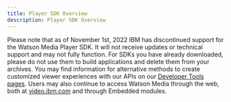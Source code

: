 ```yaml
---
title: Player SDK Overview
description: Player SDK Overview
---
```



<InlineNotification kind="warning" className="bx--no-gutter-sm">

Please note that as of November 1st, 2022 IBM has discontinued support for the Watson Media Player SDK. It will not receive updates or technical support and may not fully function. For SDKs you have already downloaded, please do not use them to build applications and delete them from your archives. You may find information for alternative methods to create customized viewer experiences with our APIs on our [Developer Tools pages](https://developers.video.ibm.com/player-api-examples/custom-ui). Users may also continue to access Watson Media through the web, both at [video.ibm.com](https://video.ibm.com/) and through Embedded modules.

</InlineNotification>

<Row className="resource-card-group">
  <Column colMd={4} colLg={4} noGutterSm>
    <CustomCard title="Player SDK Android" href={withPrefix('/player-sdk-android/getting-started')}></CustomCard>
  </Column>
  <Column colMd={4} colLg={4} noGutterSm>
    <CustomCard title="Player SDK iOS" href={withPrefix('/player-sdk-ios/getting-started')}></CustomCard>
  </Column>
  <Column colMd={4} colLg={4} noGutterSm>
    <CustomCard title="Player SDK Google Cast" href={withPrefix('/player-sdk-cast/getting-started')}></CustomCard>
  </Column>
</Row>
